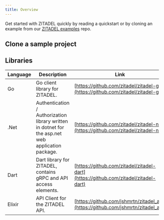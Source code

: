 ```yaml
---
title: Overview
---
```



Get started with ZITADEL quickly by reading a quickstart or by cloning an example from our [ZITADEL examples](https://github.com/zitadel/zitadel-examples) repo.

<Tabs>
  <TabItem value="app" label="Web · Native applications" default>
    <CardWrapper>
      <Card link="/docs/examples/login/angular" imageSource="/img/tech/angular.svg" title="Angular" description="Add the user login to your application and query some data from the userinfo endpoint" />
      <Card link="/docs/examples/login/react" imageSource="/img/tech/react.png" title="React" description="Logs into your application and queries some data from the userinfo endpoint" />
      <Card link="/docs/examples/login/flutter" imageSource="/img/tech/flutter.svg" title="Flutter" description="Mobile Application working for iOS and Android that authenticates your user." />
      <Card link="/docs/examples/login/nextjs" imageSource="/img/tech/nextjs.svg" title="NextJS" description="A simple application to log into your user account and query some data from User endpoint." />
    </CardWrapper>
  </TabItem>
  <TabItem value="backend" label="Backend · API">
    <CardWrapper>
      <Card link="/docs/examples/call-zitadel-api/go" imageSource="/img/tech/golang.svg" title="GO" description="Demonstrates how to fetch some data from the ZITADEL management API." />
      <Card link="/docs/examples/call-zitadel-api/dot-net" imageSource="/img/tech/dotnet.svg" title=".NET" description="This integration guide shows you how to integrate ZITADEL into your .NET application. It demonstrates how to fetch some data from the ZITADEL management API." />
    </CardWrapper>
  </TabItem>
  <TabItem value="proxy" label="Proxy">
    <CardWrapper>
      <Card link="/docs/examples/identity-proxy/oauth2-proxy" imageSource="/img/tech/oauth2-proxy.svg" title="OAuth 2.0 Proxy" description="Allows services to delegate the authentication flow to a IDP, for example ZITADEL" />
    </CardWrapper>
  </TabItem>
</Tabs>

## Clone a sample project

<CardWrapper>
  <Card githubLink="https://github.com/zitadel/zitadel-examples/tree/main/java/spring-boot" title="Java" label="Java" />
  <Card githubLink="https://github.com/zitadel/zitadel-examples/tree/main/python3" title="Python" label="Python" />
  <Card githubLink="https://github.com/zitadel/zitadel-examples/tree/main/angular" title="Angular" label="Web · Mobile Web" />
  <Card githubLink="https://github.com/zitadel/zitadel-examples/tree/main/nextjs" title="NextJS" label="Web · Mobile Web" />
</CardWrapper>

## Libraries


| Language     | Description          | Link        |
| ------------ | ---------------------|-------------|
| Go           | Go client library for ZITADEL.     | [https://github.com/zitadel/zitadel-go](https://github.com/zitadel/zitadel-go)
| .Net         | Authentication / Authorization library written in dotnet for the asp.net web application package. | [https://github.com/zitadel/zitadel-net](https://github.com/zitadel/zitadel-net)
| Dart         | Dart library for ZITADEL, contains gRPC and API access elements.   | [https://github.com/zitadel/zitadel-dart](https://github.com/zitadel/zitadel-dart) |
| Elixir       | API Client for the ZITADEL API. | [https://github.com/jshmrtn/zitadel_api](https://github.com/jshmrtn/zitadel_api) |
